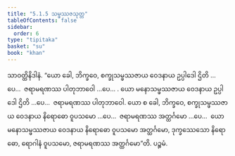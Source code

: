 ```yaml
---
title: "5.1.5 သမ္ဖဿဇသုတ္တ"
tableOfContents: false
sidebar:
  order: 6
type: "tipitaka"
basket: "su"
book: "khan"
---
```



<DynamicBreadcrumb />

<Division number="316" book="khan">

<Paragraph number="1076" book="khan">
သာဝတ္ထိနိဒါနံ. “ယော ခေါ, ဘိက္ခဝေ, စက္ခုသမ္ဖဿဇာယ ဝေဒနာယ ဥပ္ပါဒေါ ဌိတိ …ပေ…  ဇရာမရဏဿ ပါတုဘာဝေါ …ပေ… .
</Paragraph>

<Paragraph number="1077" book="khan">
ယော မနောသမ္ဖဿဇာယ ဝေဒနာယ ဥပ္ပါဒေါ ဌိတိ …ပေ…  ဇရာမရဏဿ ပါတုဘာဝေါ. ယော စ ခေါ, ဘိက္ခဝေ, စက္ခုသမ္ဖဿဇာယ ဝေဒနာယ နိရောဓော ဝူပသမော …ပေ…  ဇရာမရဏဿ အတ္ထင်္ဂမော …ပေ…  ယော မနောသမ္ဖဿဇာယ ဝေဒနာယ နိရောဓော ဝူပသမော အတ္ထင်္ဂမော, ဒုက္ခဿေသော နိရောဓော, ရောဂါနံ ဝူပသမော, ဇရာမရဏဿ အတ္ထင်္ဂမော”တိ.

</Paragraph>
</Division>

<Paragraph number="1078" type="center" book="khan">
ပဉ္စမံ.
</Paragraph>